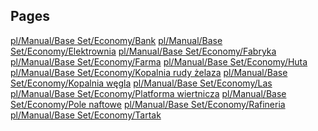 
== Pages ==
[[pl/Manual/Base Set/Economy/Bank]]
[[pl/Manual/Base Set/Economy/Elektrownia]]
[[pl/Manual/Base Set/Economy/Fabryka]]
[[pl/Manual/Base Set/Economy/Farma]]
[[pl/Manual/Base Set/Economy/Huta]]
[[pl/Manual/Base Set/Economy/Kopalnia rudy żelaza]]
[[pl/Manual/Base Set/Economy/Kopalnia węgla]]
[[pl/Manual/Base Set/Economy/Las]]
[[pl/Manual/Base Set/Economy/Platforma wiertnicza]]
[[pl/Manual/Base Set/Economy/Pole naftowe]]
[[pl/Manual/Base Set/Economy/Rafineria]]
[[pl/Manual/Base Set/Economy/Tartak]]
